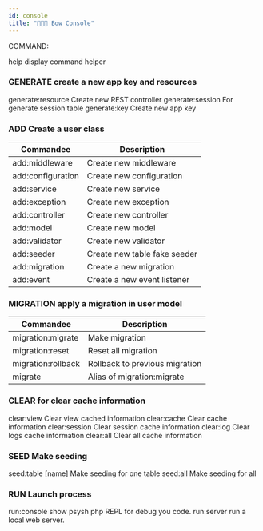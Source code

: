```yaml
---
id: console
title: "👨🏾‍💻 Bow Console"
---
```



COMMAND:

help display command helper

### GENERATE create a new app key and resources

  generate:resource   Create new REST controller
  generate:session    For generate session table
  generate:key        Create new app key

### ADD Create a user class

| Commandee | Description |
|----------|------|
| add:middleware    | Create new middleware |
| add:configuration | Create new configuration |
| add:service       | Create new service |
| add:exception     | Create new exception |
| add:controller    | Create new controller |
| add:model         | Create new model |
| add:validator     | Create new validator |
| add:seeder        | Create new table fake seeder |
| add:migration     | Create a new migration |
| add:event         | Create a new event listener |

### MIGRATION apply a migration in user model

| Commandee | Description |
|----------|------|
| migration:migrate |  Make migration |
| migration:reset   |  Reset all migration |
| migration:rollback | Rollback to previous migration |
| migrate            | Alias of migration:migrate |

### CLEAR for clear cache information

  clear:view          Clear view cached information
  clear:cache         Clear cache information
  clear:session       Clear session cache information
  clear:log           Clear logs cache information
  clear:all           Clear all cache information

### SEED Make seeding

  seed:table [name]   Make seeding for one table
  seed:all            Make seeding for all

### RUN Launch process

  run:console show psysh php REPL for debug you code.
  run:server  run a local web server.

<SuggestionFeature />
